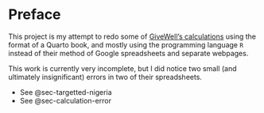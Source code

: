 # Preface {.unnumbered}

This project is my attempt to redo some of [GiveWell's calculations](https://docs.google.com/spreadsheets/d/1WqNL0PEA4cT470ALp0nItEEU8gM_IlhVNIJK1GqnFVE/edit?usp=sharing) using the format of a Quarto book, and mostly using the programming language `R` instead of their method of Google spreadsheets and separate webpages.

This work is currently very incomplete, but I did notice two small (and ultimately insignificant) errors in two of their spreadsheets.

- See @sec-targetted-nigeria
- See @sec-calculation-error
